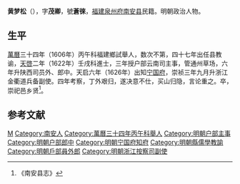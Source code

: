 '''黄梦松'''（{{bd|？||？||}}），字'''茂卿'''，號'''蒼徠'''，[[福建|福建]][[泉州府|泉州府]][[南安县|南安县]]民籍。明朝政治人物。

==生平==
[[萬曆|萬曆]]三十四年（1606年）丙午科福建鄉試舉人，数次不第，四十七年出任县教谕，[[天啓|天啓]]二年（1622年）壬戌科進士，三年授户部云南司主事，管通州草场，六年升陕西司员外、郎中。天启六年（1626年）出知[[宁国府|宁国府]]，崇祯三年九月升浙江金衢道兵备副使。四年考察，丁外艰归，遂决意不仕，买山归隐，言论重之。卒，崇祀邑乡贤<ref>《南安县志》</ref>。

==参考文献==
{{reflist}}

{{天啓二年壬戌科殿試金榜}}

{{Authority control}}

{{DEFAULTSORT:}}
[[Category:黄姓|M]]
[[Category:南安人|Category:南安人]]
[[Category:萬曆三十四年丙午科舉人|Category:萬曆三十四年丙午科舉人]]
[[Category:明朝户部主事|Category:明朝户部主事]]
[[Category:明朝户部郎中|Category:明朝户部郎中]]
[[Category:明朝宁国府知府|Category:明朝宁国府知府]]
[[Category:明朝縣儒學教諭|Category:明朝縣儒學教諭]]
[[Category:明朝戶部員外郎|Category:明朝戶部員外郎]]
[[Category:明朝浙江按察司副使|Category:明朝浙江按察司副使]]


{{明朝官员小作品}}